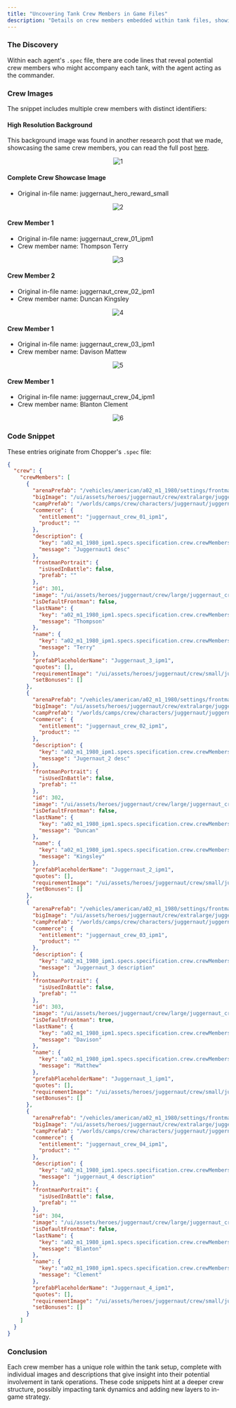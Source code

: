 ```yaml
---
title: "Uncovering Tank Crew Members in Game Files"
description: "Details on crew members embedded within tank files, showing unique names and roles."
---
```


### The Discovery

Within each agent's `.spec` file, there are code lines that reveal potential crew members who might accompany each tank, with the agent acting as the commander.

### Crew Images

The snippet includes multiple crew members with distinct identifiers:

#### High Resolution Background

This background image was found in another research post that we made, showcasing the same crew members, you can read the full post [here](https://pcw-bug-hunters.vercel.app/research/datamining/high-res-backgrounds#chopper-1).

<div align="center">

![1](https://raw.githubusercontent.com/ThatSINEWAVE/pcw-bughunters/refs/heads/main/images/datamining/High%20Resolution%20Backgrounds/juggernaut_hero_reward_big8c5c6e4c16ece5fccbeb413cbce21639_converted.png)

</div>

#### Complete Crew Showcase Image

- Original in-file name: juggernaut_hero_reward_small

<div align="center">

![2](https://raw.githubusercontent.com/ThatSINEWAVE/pcw-bughunters/refs/heads/main/images/datamining/Full%20Crew%20Hints/juggernaut_hero_reward_small.png)

</div>

#### Crew Member 1

- Original in-file name: juggernaut_crew_01_ipm1
- Crew member name: Thompson Terry

<div align="center">

![3](https://raw.githubusercontent.com/ThatSINEWAVE/pcw-bughunters/refs/heads/main/images/datamining/Full%20Crew%20Hints/juggernaut_crew_01.png)

</div>

#### Crew Member 2

- Original in-file name: juggernaut_crew_02_ipm1
- Crew member name: Duncan Kingsley

<div align="center">

![4](https://raw.githubusercontent.com/ThatSINEWAVE/pcw-bughunters/refs/heads/main/images/datamining/Full%20Crew%20Hints/juggernaut_crew_02.png)

</div>

#### Crew Member 1

- Original in-file name: juggernaut_crew_03_ipm1
- Crew member name: Davison Mattew

<div align="center">

![5](https://raw.githubusercontent.com/ThatSINEWAVE/pcw-bughunters/refs/heads/main/images/datamining/Full%20Crew%20Hints/juggernaut_crew_03.png)

</div>

#### Crew Member 1

- Original in-file name: juggernaut_crew_04_ipm1
- Crew member name: Blanton Clement

<div align="center">

![6](https://raw.githubusercontent.com/ThatSINEWAVE/pcw-bughunters/refs/heads/main/images/datamining/Full%20Crew%20Hints/juggernaut_crew_04.png)

</div>

### Code Snippet

These entries originate from Chopper's `.spec` file:

```json
{
  "crew": {
    "crewMembers": [
      {
        "arenaPrefab": "/vehicles/american/a02_m1_1980/settings/frontmans/frontman_3.prefab",
        "bigImage": "/ui/assets/heroes/juggernaut/crew/extralarge/juggernaut_crew_03.png",
        "campPrefab": "/worlds/camps/crew/characters/juggernaut/juggernaut_03.prefab",
        "commerce": {
          "entitlement": "juggernaut_crew_01_ipm1",
          "product": ""
        },
        "description": {
          "key": "a02_m1_1980_ipm1.specs.specification.crew.crewMembers.301.description",
          "message": "Juggernaut1 desc"
        },
        "frontmanPortrait": {
          "isUsedInBattle": false,
          "prefab": ""
        },
        "id": 301,
        "image": "/ui/assets/heroes/juggernaut/crew/large/juggernaut_crew_03.png",
        "isDefaultFrontman": false,
        "lastName": {
          "key": "a02_m1_1980_ipm1.specs.specification.crew.crewMembers.301.lastName",
          "message": "Thompson"
        },
        "name": {
          "key": "a02_m1_1980_ipm1.specs.specification.crew.crewMembers.301.name",
          "message": "Terry"
        },
        "prefabPlaceholderName": "Juggernaut_3_ipm1",
        "quotes": [],
        "requirementImage": "/ui/assets/heroes/juggernaut/crew/small/juggernaut_crew_03_req.png",
        "setBonuses": []
      },
      {
        "arenaPrefab": "/vehicles/american/a02_m1_1980/settings/frontmans/frontman_2.prefab",
        "bigImage": "/ui/assets/heroes/juggernaut/crew/extralarge/juggernaut_crew_02.png",
        "campPrefab": "/worlds/camps/crew/characters/juggernaut/juggernaut_02.prefab",
        "commerce": {
          "entitlement": "juggernaut_crew_02_ipm1",
          "product": ""
        },
        "description": {
          "key": "a02_m1_1980_ipm1.specs.specification.crew.crewMembers.302.description",
          "message": "Jugernaut_2 desc"
        },
        "frontmanPortrait": {
          "isUsedInBattle": false,
          "prefab": ""
        },
        "id": 302,
        "image": "/ui/assets/heroes/juggernaut/crew/large/juggernaut_crew_02.png",
        "isDefaultFrontman": false,
        "lastName": {
          "key": "a02_m1_1980_ipm1.specs.specification.crew.crewMembers.302.lastName",
          "message": "Duncan"
        },
        "name": {
          "key": "a02_m1_1980_ipm1.specs.specification.crew.crewMembers.302.name",
          "message": "Kingsley"
        },
        "prefabPlaceholderName": "Juggernaut_2_ipm1",
        "quotes": [],
        "requirementImage": "/ui/assets/heroes/juggernaut/crew/small/juggernaut_crew_02_req.png",
        "setBonuses": []
      },
      {
        "arenaPrefab": "/vehicles/american/a02_m1_1980/settings/frontmans/frontman_1.prefab",
        "bigImage": "/ui/assets/heroes/juggernaut/crew/extralarge/juggernaut_crew_01.png",
        "campPrefab": "/worlds/camps/crew/characters/juggernaut/juggernaut_01.prefab",
        "commerce": {
          "entitlement": "juggernaut_crew_03_ipm1",
          "product": ""
        },
        "description": {
          "key": "a02_m1_1980_ipm1.specs.specification.crew.crewMembers.303.description",
          "message": "Juggernaut_3 description"
        },
        "frontmanPortrait": {
          "isUsedInBattle": false,
          "prefab": ""
        },
        "id": 303,
        "image": "/ui/assets/heroes/juggernaut/crew/large/juggernaut_crew_01.png",
        "isDefaultFrontman": true,
        "lastName": {
          "key": "a02_m1_1980_ipm1.specs.specification.crew.crewMembers.303.lastName",
          "message": "Davison"
        },
        "name": {
          "key": "a02_m1_1980_ipm1.specs.specification.crew.crewMembers.303.name",
          "message": "Matthew"
        },
        "prefabPlaceholderName": "Juggernaut_1_ipm1",
        "quotes": [],
        "requirementImage": "/ui/assets/heroes/juggernaut/crew/small/juggernaut_crew_01_req.png",
        "setBonuses": []
      },
      {
        "arenaPrefab": "/vehicles/american/a02_m1_1980/settings/frontmans/frontman_4.prefab",
        "bigImage": "/ui/assets/heroes/juggernaut/crew/extralarge/juggernaut_crew_04.png",
        "campPrefab": "/worlds/camps/crew/characters/juggernaut/juggernaut_04.prefab",
        "commerce": {
          "entitlement": "juggernaut_crew_04_ipm1",
          "product": ""
        },
        "description": {
          "key": "a02_m1_1980_ipm1.specs.specification.crew.crewMembers.304.description",
          "message": "juggernaut_4 description"
        },
        "frontmanPortrait": {
          "isUsedInBattle": false,
          "prefab": ""
        },
        "id": 304,
        "image": "/ui/assets/heroes/juggernaut/crew/large/juggernaut_crew_04.png",
        "isDefaultFrontman": false,
        "lastName": {
          "key": "a02_m1_1980_ipm1.specs.specification.crew.crewMembers.304.lastName",
          "message": "Blanton"
        },
        "name": {
          "key": "a02_m1_1980_ipm1.specs.specification.crew.crewMembers.304.name",
          "message": "Clement"
        },
        "prefabPlaceholderName": "Juggernaut_4_ipm1",
        "quotes": [],
        "requirementImage": "/ui/assets/heroes/juggernaut/crew/small/juggernaut_crew_04_req.png",
        "setBonuses": []
      }
    ]
  }
}
```

### Conclusion

Each crew member has a unique role within the tank setup, complete with individual images and descriptions that give insight into their potential involvement in tank operations. These code snippets hint at a deeper crew structure, possibly impacting tank dynamics and adding new layers to in-game strategy.
